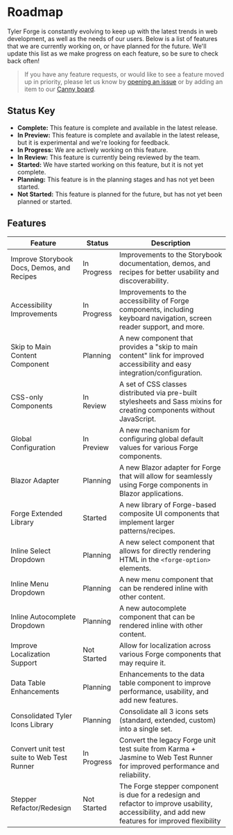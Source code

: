 
<Meta title="About/Roadmap" />

# Roadmap

Tyler Forge is constantly evolving to keep up with the latest trends in web development, as well as the needs of our users. Below is a
list of features that we are currently working on, or have planned for the future. We'll update this list as we make progress on each
feature, so be sure to check back often!

> If you have any feature requests, or would like to see a feature moved up in priority, please let us know by [opening an issue][1]
> or by adding an item to our [Canny board][2].

## Status Key

- **Complete:** This feature is complete and available in the latest release.
- **In Preview:** This feature is complete and available in the latest release, but it is experimental and we're looking for feedback.
- **In Progress:** We are actively working on this feature.
- **In Review:** This feature is currently being reviewed by the team.
- **Started:** We have started working on this feature, but it is not yet complete.
- **Planning:** This feature is in the planning stages and has not yet been started.
- **Not Started:** This feature is planned for the future, but has not yet been planned or started.

## Features

| Feature                                    | Status      | Description                                                                                                                                       |
| ------------------------------------------ | ----------- | ------------------------------------------------------------------------------------------------------------------------------------------------- |
| Improve Storybook Docs, Demos, and Recipes | In Progress | Improvements to the Storybook documentation, demos, and recipes for better usability and discoverability.                                         |
| Accessibility Improvements                 | In Progress | Improvements to the accessibility of Forge components, including keyboard navigation, screen reader support, and more.                            |
| Skip to Main Content Component             | Planning    | A new component that provides a "skip to main content" link for improved accessibility and easy integration/configuration.                        |
| CSS-only Components                        | In Review   | A set of CSS classes distributed via pre-built stylesheets and Sass mixins for creating components without JavaScript.                            |
| Global Configuration                       | In Preview  | A new mechanism for configuring global default values for various Forge components.                                                               |
| Blazor Adapter                             | Planning    | A new Blazor adapter for Forge that will allow for seamlessly using Forge components in Blazor applications.                                      |
| Forge Extended Library                     | Started     | A new library of Forge-based composite UI components that implement larger patterns/recipes.                                                      |
| Inline Select Dropdown                     | Planning    | A new select component that allows for directly rendering HTML in the `<forge-option>` elements.                                                  |
| Inline Menu Dropdown                       | Planning    | A new menu component that can be rendered inline with other content.                                                                              |
| Inline Autocomplete Dropdown               | Planning    | A new autocomplete component that can be rendered inline with other content.                                                                      |
| Improve Localization Support               | Not Started | Allow for localization across various Forge components that may require it.                                                                       |
| Data Table Enhancements                    | Planning    | Enhancements to the data table component to improve performance, usability, and add new features.                                                 |
| Consolidated Tyler Icons Library           | Planning    | Consolidate all 3 icons sets (standard, extended, custom) into a single set.                                                                      |
| Convert unit test suite to Web Test Runner | In Progress | Convert the legacy Forge unit test suite from Karma + Jasmine to Web Test Runner for improved performance and reliability.                        |
| Stepper Refactor/Redesign                  | Not Started | The Forge stepper component is due for a redesign and refactor to improve usability, accessibility, and add new features for improved flexibility |

[1]: https://github.com/tyler-technologies-oss/forge/issues
[2]: https://tylerforge.canny.io/feature-requests

<style>
  {`
table {
  width: 100%;
  border-collapse: collapse;
}

td:first-child {
  width: 250px;
}

td:first-child,
td:nth-child(2) {
  white-space: nowrap;
}
`}
</style>
